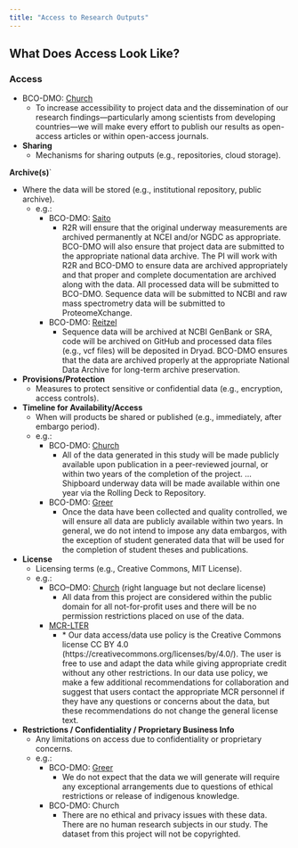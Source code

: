 ```yaml
---
title: "Access to Research Outputs"
---
```


## What Does Access Look Like?

### Access

-   BCO-DMO: [Church](https://drive.google.com/file/d/1lFfmFJ0FRqvj4HQU6FX-QFne-2XYPQ6y/view?usp=share_link)
    -   To increase accessibility to project data and the dissemination of our research findings—particularly among scientists from developing countries—we will make every effort to publish our results as open-access articles or within open-access journals.
-   **Sharing**
    -   Mechanisms for sharing outputs (e.g., repositories, cloud storage).

**Archive(s)**\`

-   Where the data will be stored (e.g., institutional repository, public archive).
    -   e.g.:
        -   BCO-DMO: [Saito](https://drive.google.com/file/d/1xJ8EiH436Fr95XrIEsvyYHoQv0mErSwB/view?usp=share_link)
            -   R2R will ensure that the original underway measurements are archived permanently at NCEI and/or NGDC as appropriate. BCO-DMO will also ensure that project data are submitted to the appropriate national data archive. The PI will work with R2R and BCO-DMO to ensure data are archived appropriately and that proper and complete documentation are archived along with the data. All processed data will be submitted to BCO-DMO. Sequence data will be submitted to NCBI and raw mass spectrometry data will be submitted to ProteomeXchange.\
        -   BCO-DMO: [Reitzel](https://drive.google.com/file/d/19I3y-pgxbPr-T7yITp5LMhfS7gT4TqOm/view?usp=share_link)
            -   Sequence data will be archived at NCBI GenBank or SRA, code will be archived on GitHub and processed data files (e.g., vcf files) will be deposited in Dryad. BCO-DMO ensures that the data are archived properly at the appropriate National Data Archive for long-term archive preservation.
-   **Provisions/Protection**
    -   Measures to protect sensitive or confidential data (e.g., encryption, access controls).
-   **Timeline for Availability/Access**
    -   When will products be shared or published (e.g., immediately, after embargo period).
    -   e.g.:
        -   BCO-DMO: [Church](https://drive.google.com/file/d/1lFfmFJ0FRqvj4HQU6FX-QFne-2XYPQ6y/view?usp=share_link)
            -   All of the data generated in this study will be made publicly available upon publication in a peer-reviewed journal, or within two years of the completion of the project. … Shipboard underway data will be made available within one year via the Rolling Deck to Repository.
        -   BCO-DMO: [Greer](https://drive.google.com/file/d/1OTn2YkAbrXQBt3CN2hL4ras1sewSg5Vi/view?usp=share_link)
            -   Once the data have been collected and quality controlled, we will ensure all data are publicly available within two years. In general, we do not intend to impose any data embargos, with the exception of student generated data that will be used for the completion of student theses and publications.
-   **License**
    -   Licensing terms (e.g., Creative Commons, MIT License).
    -   e.g.:
        -   BCO–DMO: [Church](https://drive.google.com/file/d/1lFfmFJ0FRqvj4HQU6FX-QFne-2XYPQ6y/view?usp=share_link) (right language but not declare license)
            -   All data from this project are considered within the public domain for all not-for-profit uses and there will be no permission restrictions placed on use of the data.
        -   [MCR-LTER](https://drive.google.com/file/d/1rNYVmb7wMWjaDMhHGMEFG5hsnr8yhz56/view?usp=share_link)
            -   \* Our data access/data use policy is the Creative Commons license CC BY 4.0 (https://creativecommons.org/licenses/by/4.0/). The user is free to use and adapt the data while giving appropriate credit without any other restrictions. In our data use policy, we make a few additional recommendations for collaboration and suggest that users contact the appropriate MCR personnel if they have any questions or concerns about the data, but these recommendations do not change the general license text.
-   **Restrictions / Confidentiality / Proprietary Business Info**
    -   Any limitations on access due to confidentiality or proprietary concerns.
    -   e.g.:
        -   BCO-DMO: [Greer](https://drive.google.com/file/d/1OTn2YkAbrXQBt3CN2hL4ras1sewSg5Vi/view?usp=share_link)
            -   We do not expect that the data we will generate will require any exceptional arrangements due to questions of ethical restrictions or release of indigenous knowledge.
        -   BCO-DMO: Church
            -   There are no ethical and privacy issues with these data. There are no human research subjects in our study. The dataset from this project will not be copyrighted.
